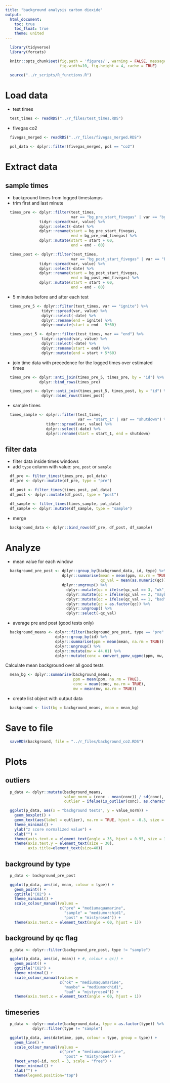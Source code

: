 ```yaml
---
title: "background analysis carbon dioxide"
output:
  html_document:
    toc: true
    toc_float: true
    theme: united
---
```


```r
  library(tidyverse)
  library(forcats)
```

```r
  knitr::opts_chunk$set(fig.path = 'figures/', warning = FALSE, message = FALSE,
                        fig.width=10, fig.height = 4, cache = TRUE)
```

```r
  source("../r_scripts/R_functions.R")
```

# Load data

* test times

```r
  test_times <- readRDS("../r_files/test_times.RDS")
```

* fivegas co2

```r
  fivegas_merged <- readRDS("../r_files/fivegas_merged.RDS")

  pol_data <- dplyr::filter(fivegas_merged, pol == "co2")
```

# Extract data

## sample times

* background times from logged timestamps
* trim first and last minute

```r
  times_pre <- dplyr::filter(test_times,
                             var == "bg_pre_start_fivegas" | var == "bg_pre_end_fivegas") %>%
               tidyr::spread(var, value) %>%
               dplyr::select(-date) %>%
               dplyr::rename(start = bg_pre_start_fivegas,
                             end = bg_pre_end_fivegas) %>%
               dplyr::mutate(start = start + 60,
                             end = end - 60)

  times_post <- dplyr::filter(test_times,
                             var == "bg_post_start_fivegas" | var == "bg_post_end_fivegas") %>%
               tidyr::spread(var, value) %>%
               dplyr::select(-date) %>%
               dplyr::rename(start = bg_post_start_fivegas,
                             end = bg_post_end_fivegas) %>%
               dplyr::mutate(start = start + 60,
                             end = end - 60)

```

* 5 minutes before and after each test

```r
  times_pre_5 <- dplyr::filter(test_times, var == "ignite") %>%
                tidyr::spread(var, value) %>%
                dplyr::select(-date) %>%
                dplyr::rename(end = ignite) %>%
                dplyr::mutate(start = end - 5*60)

  times_post_5 <- dplyr::filter(test_times, var == "end") %>%
                tidyr::spread(var, value) %>%
                dplyr::select(-date) %>%
                dplyr::rename(start = end) %>%
                dplyr::mutate(end = start + 5*60)
```

* join time data with precedence for the logged times over estimated times

```r
  times_pre <- dplyr::anti_join(times_pre_5, times_pre, by = "id") %>%
               dplyr::bind_rows(times_pre)

  times_post <- dplyr::anti_join(times_post_5, times_post, by = "id") %>%
                dplyr::bind_rows(times_post)
```

* sample times

```r
  times_sample <- dplyr::filter(test_times,
                                var == "start_1" | var == "shutdown") %>%
                  tidyr::spread(var, value) %>%
                  dplyr::select(-date) %>%
                  dplyr::rename(start = start_1, end = shutdown)
```

## filter data

* filter data inside times windows
* add `type` column with value: `pre`, `post` or `sample`

```r
  df_pre <- filter_times(times_pre, pol_data)
  df_pre <- dplyr::mutate(df_pre, type = "pre")

  df_post <- filter_times(times_post, pol_data)
  df_post <- dplyr::mutate(df_post, type = "post")

  df_sample <- filter_times(times_sample, pol_data)
  df_sample <- dplyr::mutate(df_sample, type = "sample")
```

* merge

```r
  background_data <- dplyr::bind_rows(df_pre, df_post, df_sample)
```

# Analyze

* mean value for each window

```r
  background_pre_post <- dplyr::group_by(background_data, id, type) %>%
                         dplyr::summarise(mean = mean(ppm, na.rm = TRUE), 
                                          qc_val = mean(as.numeric(qc))) %>%
                         dplyr::ungroup() %>%
	                       dplyr::mutate(qc = ifelse(qc_val == 3, "ok", NA)) %>%
	                       dplyr::mutate(qc = ifelse(qc_val == 2, "maybe", qc)) %>%
	                       dplyr::mutate(qc = ifelse(qc_val == 1, "bad", qc)) %>%
	                       dplyr::mutate(qc = as.factor(qc)) %>%
	                       dplyr::ungroup() %>%
	                       dplyr::select(-qc_val)
```

* average pre and post (good tests only)

```r
  background_means <- dplyr::filter(background_pre_post, type == "pre"| type == "post", qc == "ok") %>%
                      dplyr::group_by(id) %>%
                      dplyr::summarise(ppm = mean(mean, na.rm = TRUE)) %>%
                      dplyr::ungroup() %>%
                      dplyr::mutate(mw = 44.01) %>%
                      dplyr::mutate(conc = convert_ppmv_ugpmc(ppm, mw, 25, 84))
```

Calculate mean background over all good tests

```r
  mean_bg <- dplyr::summarise(background_means,
                              ppm = mean(ppm, na.rm = TRUE),
                              conc = mean(conc, na.rm = TRUE),
                              mw = mean(mw, na.rm = TRUE))
```

* create list object with output data

```r
  background <- list(bg = background_means, mean = mean_bg)
```

# Save to file

```r
  saveRDS(background, file = "../r_files/background_co2.RDS")
```

# Plots

## outliers

```r
  p_data <- dplyr::mutate(background_means, 
                          value_norm = (conc - mean(conc)) / sd(conc),
                          outlier = ifelse(is_outlier(conc), as.character(id), NA))

  ggplot(p_data, aes(x = "background tests", y = value_norm)) +
    geom_boxplot() +
    geom_text(aes(label = outlier), na.rm = TRUE, hjust = -0.3, size = 8) +
    theme_minimal() +
    ylab("z score normalized value") +
    xlab("") +
    theme(axis.text.x = element_text(angle = 35, hjust = 0.95, size = 30)) +
    theme(axis.text.y = element_text(size = 30),
          axis.title=element_text(size=40))
```

## background by type

```r
  p_data <- background_pre_post

  ggplot(p_data, aes(id, mean, colour = type)) +
    geom_point() +
    ggtitle("CO2") +
    theme_minimal() +
    scale_colour_manual(values = 
                        c("pre" = "mediumaquamarine",
                          "sample" = "mediumorchid1",
                          "post" = "mistyrose4")) +
    theme(axis.text.x = element_text(angle = 60, hjust = 1))
```

## background by qc flag

```r
  p_data <- dplyr::filter(background_pre_post, type != "sample")

  ggplot(p_data, aes(id, mean)) + #, colour = qc)) +
    geom_point() +
    ggtitle("CO2") +
    theme_minimal() +
    scale_colour_manual(values = 
                        c("ok" = "mediumaquamarine",
                          "maybe" = "mediumorchid1",
                          "bad" = "mistyrose4")) +
    theme(axis.text.x = element_text(angle = 60, hjust = 1))
```

## timeseries

```r
  p_data <- dplyr::mutate(background_data, type = as.factor(type)) %>%
            dplyr::filter(type != "sample")

  ggplot(p_data, aes(datetime, ppm, colour = type, group = type)) + 
    geom_line() +
    scale_colour_manual(values = 
                        c("pre" = "mediumaquamarine",
                          "post" = "mistyrose4")) +
    facet_wrap(~id, ncol = 3, scale = "free") +
    theme_minimal() +
    xlab("") +
    theme(legend.position="top")
```

